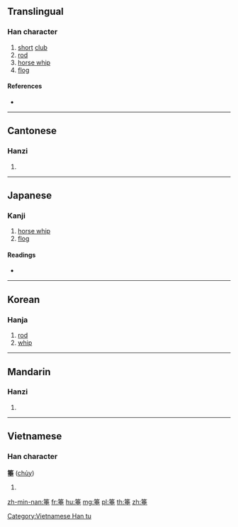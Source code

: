 {{character info/new}}
==Translingual==

===Han character===
{{Han char|rn=118|rad=竹|as=08|sn=14|four=88104|canj=HHJM}}

# [[short]] [[club]]
# [[rod]]
# [[horse whip]]
# [[flog]]

====References====
* {{Han ref|kx=0889.020|dkj=26158|dj=1316.100|hdz=52983.120|uh=7BA0|ud=31648|bh=BD69|bd=48489}}

----

==Cantonese==

===Hanzi===
{{yue-hanzi|jyut=|y=cheui4}}

# {{defn|lang=yue|sort=竹08}}

----

==Japanese==

===Kanji===
{{ja-kanji|grade=|rs=竹08}}

# [[horse whip]]
# [[flog]]

====Readings====
* {{ja-readings|on=[[すい]] (sui), [[ずい]] (zui)|kun=[[たけ]] (take)|nanori=}}

----

==Korean==

===Hanja===
{{ko-hanja|hangeul=추|eumhun=|rv=chu|mr=ch'u|y=chwu}}

# [[rod]]
# [[whip]]

----

==Mandarin==

===Hanzi===
{{cmn-hanzi|pin=[[chuí]] ([[chui2]])|wg=ch'ui<sup>2</sup>}}

# {{defn|lang=cmn|sort=竹08}}

----

==Vietnamese==

===Han character===
'''箠''' ([[chủy]])

# {{defn|lang=vi}}

[[Category:Vietnamese Han tu]]

[[zh-min-nan:箠]]
[[fr:箠]]
[[hu:箠]]
[[mg:箠]]
[[pl:箠]]
[[th:箠]]
[[zh:箠]]